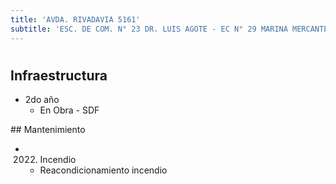 ```yaml
---
title: 'AVDA. RIVADAVIA 5161'
subtitle: 'ESC. DE COM. N° 23 DR. LUIS AGOTE - EC N° 29 MARINA MERCANTE ARGENTINA - COLEGIO N° 17 PRIMERA JUNTA - CAIYJ CLUB PRIMERA JUNTA'
---
```


#
## Infraestructura

* 2do año 
    + En Obra - SDF 


 ## Mantenimiento

*  (2022) Incendio 
    + Reacondicionamiento incendio







